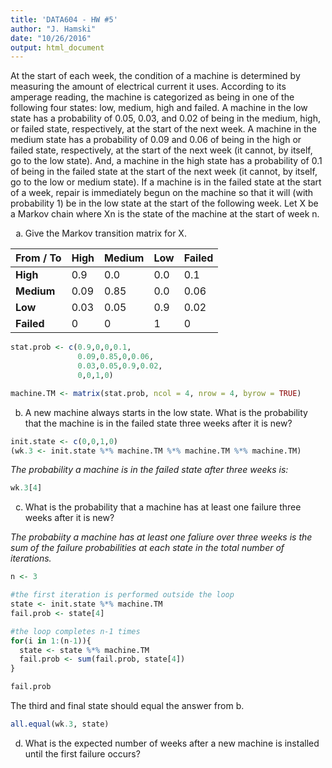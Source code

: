 ```yaml
---
title: 'DATA604 - HW #5'
author: "J. Hamski"
date: "10/26/2016"
output: html_document
---
```


At the start of each week, the condition of a machine is determined by measuring the amount of electrical current it uses. According to its amperage reading, the machine is categorized as being in one of the following four states: low, medium, high and failed. A machine in the low state has a probability of 0.05, 0.03, and 0.02 of being in the medium, high, or failed state, respectively, at the start of the next week. A machine in the medium state has a probability of 0.09 and 0.06 of being in the high or failed state, respectively, at the start of the next week (it cannot, by itself, go to the low state). And, a machine in the high state has a probability of 0.1 of being in the failed state at the start of the next week (it cannot, by itself, go to the low or medium state). If a machine is in the failed state at the start of a week, repair is immediately begun on the machine so that it will (with probability 1) be in the low state at the start of the following week. Let X be a Markov chain where Xn is the state of the machine at the start of week n.

a) Give the Markov transition matrix for X.

From / To | High | Medium | Low | Failed  
-------- | ---- | ----- | --- | ------
**High** | 0.9 | 0.0 | 0.0 | 0.1
**Medium** | 0.09 | 0.85 | 0.0 | 0.06
**Low** | 0.03 | 0.05 | 0.9 | 0.02
**Failed** | 0 | 0 | 1 | 0

```r
stat.prob <- c(0.9,0,0,0.1,
               0.09,0.85,0,0.06,
               0.03,0.05,0.9,0.02,
               0,0,1,0)

machine.TM <- matrix(stat.prob, ncol = 4, nrow = 4, byrow = TRUE)
```

b) A new machine always starts in the low state. What is the probability that the machine is in the failed state three weeks after it is new?

```r
init.state <- c(0,0,1,0)
(wk.3 <- init.state %*% machine.TM %*% machine.TM %*% machine.TM)
```
*The probability a machine is in the failed state after three weeks is:*  
```r
wk.3[4]
```

c) What is the probability that a machine has at least one failure three weeks after it is new?

*The probabiity a machine has at least one faliure over three weeks is the sum of the failure probabilities at each state in the total number of iterations.*
```r
n <- 3

#the first iteration is performed outside the loop
state <- init.state %*% machine.TM
fail.prob <- state[4]

#the loop completes n-1 times
for(i in 1:(n-1)){
  state <- state %*% machine.TM 
  fail.prob <- sum(fail.prob, state[4])
}

fail.prob
```

The third and final state should equal the answer from b.
```r
all.equal(wk.3, state)
```

d) What is the expected number of weeks after a new machine is installed until the first failure occurs?
